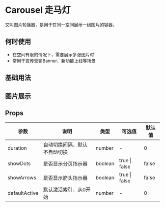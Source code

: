 # Carousel 走马灯
又叫图片轮播器，是用于在同一空间展示一组图片的容器。

## 何时使用

- 在空间有限的情况下，需要展示多张图片时
- 常用于宣传营销Banner、新功能上线等场景
## 基础用法


<DemoBase />

## 图片展示


<DemoImage />

## Props

| 参数           | 说明                                              | 类型                        | 可选值        | 默认值                                                  |
| -------------- | ------------------------------------------------- | --------------------------- | ------------- | ------------------------------------------------------- |
| duration       | 自动切换间隔，默认不自动切换                      | number                      | -             | 0                                                       |
| showDots       | 是否显示分页指示器                                | boolean                     | true \| false              | false                                                   |
| showArrows     | 是否显示箭头指示器                                | boolean                     | true \| false              | false                                                   |
| defaultActive  | 默认激活索引，从0开始                             | number                      | -             | 0                                                       |
